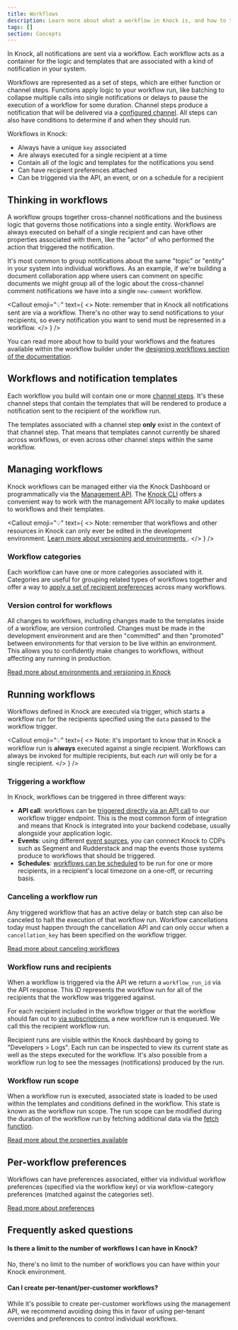 ```yaml
---
title: Workflows
description: Learn more about what a workflow in Knock is, and how to think about grouping together your cross-channel notifications into different workflows.
tags: []
section: Concepts
---
```



In Knock, all notifications are sent via a workflow. Each workflow acts as a container for the logic and templates that are associated with a kind of notification in your system.

Workflows are represented as a set of steps, which are either function or channel steps. Functions apply logic to your workflow run, like batching to collapse multiple calls into single notifications or delays to pause the execution of a workflow for some duration. Channel steps produce a notification that will be delivered via a [configured channel](/concepts/channels). All steps can also have conditions to determine if and when they should run.

Workflows in Knock:

- Always have a unique `key` associated
- Are always executed for a single recipient at a time
- Contain all of the logic and templates for the notifications you send
- Can have recipient preferences attached
- Can be triggered via the API, an event, or on a schedule for a recipient

## Thinking in workflows

A workflow groups together cross-channel notifications and the business logic that governs those notifications into a single entity. Workflows are always executed on behalf of a single recipient and can have other properties associated with them, like the "actor" of who performed the action that triggered the notification.

It's most common to group notifications about the same "topic" or "entity" in your system into individual workflows. As an example, if we're building a document collaboration app where users can comment on specific documents we might group all of the logic about the cross-channel comment notifications we have into a single `new-comment` workflow.

<Callout
  emoji="💡"
  text={
    <>
      <span className="font-bold">Note:</span> remember that in Knock all
      notifications sent are via a workflow. There's no other way to send
      notifications to your recipients, so every notification you want to send
      must be represented in a workflow.
    </>
  }
/>

You can read more about how to build your workflows and the features available within the workflow builder under the [designing workflows section of the documentation](/designing-workflows).

## Workflows and notification templates

Each workflow you build will contain one or more [channel steps](/designing-workflows/channel-step). It's these channel steps that contain the templates that will be rendered to produce a notification sent to the recipient of the workflow run.

The templates associated with a channel step **only** exist in the context of that channel step. That means that templates cannot currently be shared across workflows, or even across other channel steps within the same workflow.

## Managing workflows

Knock workflows can be managed either via the Knock Dashboard or programmatically via the [Management API](/mapi). The [Knock CLI](/cli) offers a convenient way to work with the management API locally to make updates to workflows and their templates.

<Callout
  emoji="💡"
  text={
    <>
      <span className="font-bold">Note:</span> remember that workflows and other
      resources in Knock can only ever be edited in the development environment.
      <a href="/concepts/environments">
        Learn more about versioning and environments
      </a>.
    </>
  }
/>

### Workflow categories

Each workflow can have one or more categories associated with it. Categories are useful for grouping related types of workflows together and offer a way to [apply a set of recipient preferences](/concepts/preferences#workflow-category-preferences) across many workflows.

### Version control for workflows

All changes to workflows, including changes made to the templates inside of a workflow, are version controlled. Changes must be made in the development environment and are then "committed" and then "promoted" between environments for that version to be live within an environment. This allows you to confidently make changes to workflows, without affecting any running in production.

[Read more about environments and versioning in Knock](/concepts/environments)

## Running workflows

Workflows defined in Knock are executed via trigger, which starts a workflow run for the recipients specified using the `data` passed to the workflow trigger.

<Callout
  emoji="💡"
  text={
    <>
      <span className="font-bold">Note:</span> it's important to know that in
      Knock a workflow run is <strong>always</strong> executed against a single
      recipient. Workflows can always be invoked for multiple recipients, but
      each <em>run</em> will only be for a single recipient.
    </>
  }
/>

### Triggering a workflow

In Knock, workflows can be triggered in three different ways:

- **API call**: workflows can be [triggered directly via an API call](/send-notifications/triggering-workflows) to our workflow trigger endpoint. This is the most common form of integration and means that Knock is integrated into your backend codebase, usually alongside your application logic.
- **Events**: using different [event sources](/concepts/), you can connect Knock to CDPs such as Segment and Rudderstack and map the events those systems produce to workflows that should be triggered.
- **Schedules**: [workflows can be scheduled](/concepts/schedules) to be run for one or more recipients, in a recipient's local timezone on a one-off, or recurring basis.

### Canceling a workflow run

Any triggered workflow that has an active delay or batch step can also be canceled to halt the execution of that workflow run. Workflow cancellations today must happen through the cancellation API and can only occur when a `cancellation_key` has been specified on the workflow trigger.

[Read more about canceling workflows](/send-notifications/canceling-workflows)

### Workflow runs and recipients

When a workflow is triggered via the API we return a `workflow_run_id` via the API response. This ID represents the workflow run for all of the recipients that the workflow was triggered against.

For each recipient included in the workflow trigger or that the workflow should fan out to [via subscriptions](/send-and-manage-data/subscriptions), a new workflow run is enqueued. We call this the recipient workflow run.

Recipient runs are visible within the Knock dashboard by going to "Developers > Logs". Each run can be inspected to view its current state as well as the steps executed for the workflow. It's also possible from a workflow run log to see the messages (notifications) produced by the run.

### Workflow run scope

When a workflow run is executed, associated state is loaded to be used within the templates and conditions defined in the workflow. This state is known as the workflow run scope. The run scope can be modified during the duration of the workflow run by fetching additional data via the [fetch function](/designing-workflows/fetch-function).

[Read more about the properties available](/designing-workflows/template-editor/variables)

## Per-workflow preferences

Workflows can have preferences associated, either via individual workflow preferences (specified via the workflow key) or via workflow-category preferences (matched against the categories set).

[Read more about preferences](http://localhost:3002/concepts/preferences#workflow-preferences)

## Frequently asked questions

#### Is there a limit to the number of workflows I can have in Knock?

No, there's no limit to the number of workflows you can have within your Knock environment.

#### Can I create per-tenant/per-customer workflows?

While it's possible to create per-customer workflows using the management API, we recommend avoiding doing this in favor of using per-tenant overrides and preferences to control individual workflows.
